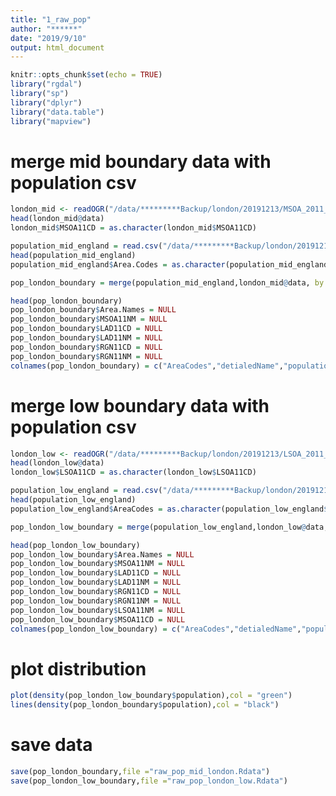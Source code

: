```yaml
---
title: "1_raw_pop"
author: "******"
date: "2019/9/10"
output: html_document
---
```


```r
knitr::opts_chunk$set(echo = TRUE)
library("rgdal")
library("sp")
library("dplyr")
library("data.table")
library("mapview")
```

# merge mid boundary data with population csv

```r
london_mid <- readOGR("/data/*********Backup/london/20191213/MSOA_2011_London_3857.shp")
head(london_mid@data)
london_mid$MSOA11CD = as.character(london_mid$MSOA11CD)

population_mid_england = read.csv("/data/*********Backup/london/20191213/Rspace/pop/2015_pop_england_mid.csv")
head(population_mid_england)
population_mid_england$Area.Codes = as.character(population_mid_england$Area.Codes)

pop_london_boundary = merge(population_mid_england,london_mid@data, by.x = "Area.Codes", by.y = "MSOA11CD", all.y = TRUE)

head(pop_london_boundary)
pop_london_boundary$Area.Names = NULL
pop_london_boundary$MSOA11NM = NULL
pop_london_boundary$LAD11CD = NULL
pop_london_boundary$LAD11NM = NULL
pop_london_boundary$RGN11CD = NULL
pop_london_boundary$RGN11NM = NULL
colnames(pop_london_boundary) = c("AreaCodes","detialedName","population","USUALRES","HHOLDRES",  "COMESTRES","POPDEN","HHOLDS","AVHHOLDSZ")


```


# merge low boundary data with population csv

```r
london_low <- readOGR("/data/*********Backup/london/20191213/LSOA_2011_London_3857.shp")
head(london_low@data)
london_low$LSOA11CD = as.character(london_low$LSOA11CD)

population_low_england = read.csv("/data/*********Backup/london/20191213/Rspace/pop/2015_pop_low.csv")
head(population_low_england)
population_low_england$AreaCodes = as.character(population_low_england$AreaCodes)

pop_london_low_boundary = merge(population_low_england,london_low@data, by.x = "AreaCodes", by.y = "LSOA11CD", all.y = TRUE)

head(pop_london_low_boundary)
pop_london_low_boundary$Area.Names = NULL
pop_london_low_boundary$MSOA11NM = NULL
pop_london_low_boundary$LAD11CD = NULL
pop_london_low_boundary$LAD11NM = NULL
pop_london_low_boundary$RGN11CD = NULL
pop_london_low_boundary$RGN11NM = NULL
pop_london_low_boundary$LSOA11NM = NULL
pop_london_low_boundary$MSOA11CD = NULL
colnames(pop_london_low_boundary) = c("AreaCodes","detialedName","population","USUALRES","HHOLDRES",  "COMESTRES","POPDEN","HHOLDS","AVHHOLDSZ")

```
# plot distribution
```r
plot(density(pop_london_low_boundary$population),col = "green")
lines(density(pop_london_boundary$population),col = "black")

```
# save data
```r
save(pop_london_boundary,file ="raw_pop_mid_london.Rdata")
save(pop_london_low_boundary,file ="raw_pop_london_low.Rdata")
```


